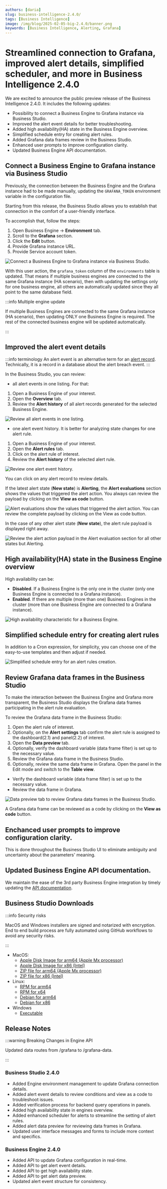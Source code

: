 ```yaml
---
authors: [daria]
slug: business-intelligence-2.4.0/
tags: [Business Intelligence]
image: /img/blog/2025-02-05-big-2.4.0/banner.png
keywords: [Business Intelligence, Alerting, Grafana]
---
```



# Streamlined connection to Grafana, improved alert details, simplified scheduler, and more in Business Intelligence 2.4.0

We are excited to announce the public preview release of the Business Intelligence 2.4.0. It includes the following updates:

- Possibility to connect a Business Engine to Grafana instance via Business Studio.
- Improved the alert event details for better troubleshooting.
- Added high availability(HA) state in the Business Engine overview.
- Simplified schedule entry for creating alert rules.
- Added Grafana data frames review in the Business Studio.
- Enhanced user prompts to improve configuration clarity.
- Updated Business Engine API documentation.

## Connect a Business Engine to Grafana instance via Business Studio

Previously, the connection between the Business Engine and the Grafana instance had to be made manually, updating the `GRAFANA_TOKEN` environment variable in the configuration file.

Starting from this release, the Business Studio allows you to establish that connection in the comfort of a user-friendly interface.

To accomplish that, follow the steps:

1. Open Business Engine -> **Environment** tab.
2. Scroll to the **Grafana** section.
3. Click the **Edit** button.
4. Provide Grafana instance URL.
5. Provide Service account token.

<Image
  title="Connect a Business Engine to Grafana instance via Business Studio."
  src="/img/blog/2025-02-05-big-2.4.0/token.png"
/>

With this user action, the `grafana_token` column of the `environments` table is updated. That means if multiple business engines are connected to the same Grafana instance (HA scenario), then with updating the settings only for one business engine, all others are automatically updated since they all point to the same database field.

:::info Multiple engine update

If multiple Business Engines are connected to the same Grafana instance (HA scenario), then updating ONLY one Business Engine is required. The rest of the connected business engine will be updated automatically.

:::

## Improved the alert event details

:::info terminology
An alert event is an alternative term for an [alert record](/big/alerting/#alert-components). Technically, it is a record in a database about the alert breach event.
:::

In the Business Studio, you can review:

- all alert events in one listing. For that:

1.  Open a Business Engine of your interest.
2.  Open the **Overview** tab.
3.  Review the **Alert history** of all alert records generated for the selected Business Engine.

<Image
  title="Review all alert events in one listing."
  src="/img/blog/2025-02-05-big-2.4.0/all-alerts.png"
/>

- one alert event history. It is better for analyzing state changes for one alert rule.

1.  Open a Business Engine of your interest.
2.  Open the **Alert rules** tab.
3.  Click on the alert rule of interest.
4.  Review the **Alert history** of the selected alert rule.

<Image
  title="Review one alert event history."
  src="/img/blog/2025-02-05-big-2.4.0/one-alert.png"
/>

You can click on any alert record to review details.

If the latest alert state (**New state**) is **Alerting**, the **Alert evaluations** section shows the values that triggered the alert action. You always can review the payload by clicking on the **View as code** button.

<Image
  title="Alert evaluations show the values that triggered the alert action. You can review the complete payload by clicking on the View as code button."
  src="/img/blog/2025-02-05-big-2.4.0/alerting-state.png"
/>

In the case of any other alert state (**New state**), the alert rule payload is displayed right away.

<Image
  title="Review the alert action payload in the Alert evaluation section for all other states but Alerting."
  src="/img/blog/2025-02-05-big-2.4.0/other-states.png"
/>

## High availability(HA) state in the Business Engine overview

High availability can be:

- **Disabled**. If a Business Engine is the only one in the cluster (only one Business Engine is connected to a Grafana instance).
- **Enabled**. If there are multiple (more than one) Business Engines in the cluster (more than one Business Engine are connected to a Grafana instance).

<Image
  title="High availability characteristic for a Business Engine."
  src="/img/blog/2025-02-05-big-2.4.0/enabled-disabled.png"
/>

## Simplified schedule entry for creating alert rules

In addition to a Cron expression, for simplicity, you can choose one of the easy-to-use templates and then adjust if needed.

<Image
  title="Simplified schedule entry for an alert rules creation."
  src="/img/blog/2025-02-05-big-2.4.0/cron.png"
/>

## Review Grafana data frames in the Business Studio

To make the interaction between the Business Engine and Grafana more transparent, the Business Studio displays the Grafana data frames participating in the alert rule evaluation.

To review the Grafana data frame in the Business Studio:

1.  Open the alert rule of interest.
2.  Optionally, on the **Alert settings** tab confirm the alert rule is assigned to the dashboard(2.1) and panel(2.2) of interest.
3.  Open the **Data preview** tab.
4.  Optionally, verify the dashboard variable (data frame filter) is set up to the necessary value.
5.  Review the Grafana data frame in the Business Studio.
6.  Optionally, review the same data frame in Grafana. Open the panel in the Edit mode and switch to the **Table view**.

- Verify the dashboard variable (data frame filter) is set up to the necessary value.
- Review the data frame in Grafana.

<Image
  title="Data preview tab to review Grafana data frames in the Business Studio."
  src="/img/blog/2025-02-05-big-2.4.0/data-preview.png"
/>

A Grafana data frame can be reviewed as a code by clicking on the **View as code** button.

## Enchanced user prompts to improve configuration clarity.

This is done throughout the Business Studio UI to eliminate ambiguity and uncertainty about the parameters' meaning.

## Updated Business Engine API documentation.

We maintain the ease of the 3rd party Business Engine integration by timely updating the [API documentation](/big/api/).

## Business Studio Downloads

:::info Security risks

MacOS and Windows installers are signed and notarized with encryption. End to end build process are fully automated using GitHub workflows to avoid any security risks.

:::

- MacOS:
  - [Apple Disk Image for arm64 (Apple Mx processor)](https://github.com/VolkovLabs/business-intelligence/releases/download/v2.4.0/Business.Studio-2.4.0-arm64.dmg)
  - [Apple Disk Image for x86 (Intel)](https://github.com/VolkovLabs/business-intelligence/releases/download/v2.4.0/Business.Studio-2.4.0-x64.dmg)
  - [ZIP file for arm64 (Apple Mx processor)](https://github.com/VolkovLabs/business-intelligence/releases/download/v2.4.0/Business.Studio-darwin-arm64-2.4.0.zip)
  - [ZIP file for x86 (Intel)](https://github.com/VolkovLabs/business-intelligence/releases/download/v2.4.0/Business.Studio-darwin-x64-2.4.0.zip)
- Linux:
  - [RPM for arm64](https://github.com/VolkovLabs/business-intelligence/releases/download/v2.4.0/business-studio-2.4.0-1.arm64.rpm)
  - [RPM for x64](https://github.com/VolkovLabs/business-intelligence/releases/download/v2.4.0/business-studio-2.4.0-1.x86_64.rpm)
  - [Debian for arm64](https://github.com/VolkovLabs/business-intelligence/releases/download/v2.4.0/business-studio_2.4.0_arm64.deb)
  - [Debian for x86](https://github.com/VolkovLabs/business-intelligence/releases/download/v2.4.0/business-studio_2.4.0_amd64.deb)
- Windows
  - [Executable](https://github.com/VolkovLabs/business-intelligence/releases/download/v2.4.0/Business.Studio-2.4.0.Setup.exe)

## Release Notes

:::warning Breaking Changes in Engine API

Updated data routes from /grafana to /grafana-data.

:::

### Business Studio 2.4.0

- Added Engine environment management to update Grafana connection details.
- Added alert event details to review conditions and view as a code to troubleshoot issues.
- Added verification process for backend query operations in panels.
- Added high availability state in engines overview.
- Added enhanced scheduler for alerts to streamline the setting of alert rules.
- Added alert data preview for reviewing data frames in Grafana.
- Updated user interface messages and forms to include more context and specifics.

### Business Engine 2.4.0

- Added API to update Grafana configuration in real-time.
- Added API to get alert event details.
- Added API to get high availability state.
- Added API to get alert data preview.
- Updated alert event structure for consistency.

<Feedback />
